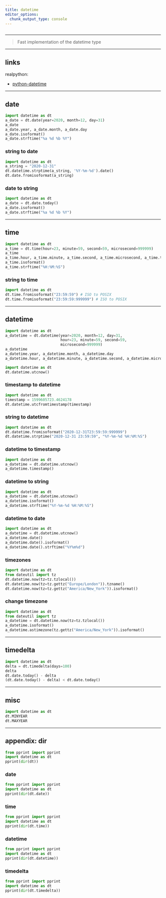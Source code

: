 ```yaml
---
title: datetime
editor_options: 
  chunk_output_type: console
---
```


```r
```

*********************************************************************

> Fast implementation of the datetime type

<!-- ********************************************************************* -->

<!-- ## faqs -->

<!-- date: -->

<!-- * [string to date](#string-to-date)   -->
<!-- * [date to string](#date-to-string)   -->

<!-- datetime: -->

<!-- * [timestamp to datetime](#timestamp-to-datetime)   -->
<!-- * [string to datetime](#string-to-datetime)   -->
<!-- * [datetime to timestamp](#datetime-to-timestamp)   -->
<!-- * [datetime to string](#datetime-to-string)   -->
<!-- * [datetime to date](#datetime-to-date)   -->
<!-- * [change timezone](#change-timezone)   -->

*********************************************************************

## links

realpython:

* [python-datetime](https://realpython.com/python-datetime)  

*********************************************************************

## date

```python
import datetime as dt
a_date = dt.date(year=2020, month=12, day=31)
a_date
a_date.year, a_date.month, a_date.day
a_date.isoformat()
a_date.strftime("%a %d %b %Y")
```

### string to date {#string-to-date}

```python
import datetime as dt
a_string = "2020-12-31"
dt.datetime.strptime(a_string, '%Y-%m-%d').date()
dt.date.fromisoformat(a_string)
```

### date to string {#date-to-string}

```python
import datetime as dt
a_date = dt.date.today()
a_date.isoformat()
a_date.strftime("%a %d %b %Y")
```

*********************************************************************

## time

```python
import datetime as dt
a_time = dt.time(hour=23, minute=59, second=59, microsecond=999999)
a_time
a_time.hour, a_time.minute, a_time.second, a_time.microsecond, a_time.tzinfo
a_time.isoformat()
a_time.strftime("%H:%M:%S")
```

### string to time

```python
import datetime as dt
dt.time.fromisoformat("23:59:59") # ISO to POSIX
dt.time.fromisoformat("23:59:59:999999") # ISO to POSIX
```

*********************************************************************

## datetime

```python
import datetime as dt
a_datetime = dt.datetime(year=2020, month=12, day=31, 
                         hour=23, minute=59, second=59, 
                         microsecond=999999)
a_datetime
a_datetime.year, a_datetime.month, a_datetime.day
a_datetime.hour, a_datetime.minute, a_datetime.second, a_datetime.microsecond
```

```python
import datetime as dt
dt.datetime.utcnow()
```

### timestamp to datetime {#timestamp-to-datetime}

```python
import datetime as dt
timestamp = 1599605723.4624178
dt.datetime.utcfromtimestamp(timestamp)
```

### string to datetime {#string-to-datetime}

```python
import datetime as dt
dt.datetime.fromisoformat("2020-12-31T23:59:59:999999")
dt.datetime.strptime("2020-12-31 23:59:59", "%Y-%m-%d %H:%M:%S")
```

### datetime to timestamp {#datetime-to-timestamp}

```python
import datetime as dt
a_datetime = dt.datetime.utcnow()
a_datetime.timestamp()
```

### datetime to string {#datetime-to-string}

```python
import datetime as dt
a_datetime = dt.datetime.utcnow()
a_datetime.isoformat()
a_datetime.strftime("%Y-%m-%d %H:%M:%S")
```

### datetime to date {#datetime-to-date}

```python
import datetime as dt
a_datetime = dt.datetime.utcnow()
a_datetime.date()
a_datetime.date().isoformat()
a_datetime.date().strftime("%Y%m%d")
```

### timezones

```python
import datetime as dt
from dateutil import tz
dt.datetime.now(tz=tz.tzlocal())
dt.datetime.now(tz=tz.gettz("Europe/London")).tzname()
dt.datetime.now(tz=tz.gettz("America/New_York")).isoformat()
```

### change timezone {#change-timezone}

```python
import datetime as dt
from dateutil import tz
a_datetime = dt.datetime.now(tz=tz.tzlocal())
a_datetime.isoformat()
a_datetime.astimezone(tz.gettz("America/New_York")).isoformat()
```

*********************************************************************

## timedelta

```python
import datetime as dt
delta = dt.timedelta(days=100)
delta
dt.date.today() - delta
(dt.date.today() - delta) < dt.date.today()
```

*********************************************************************

## misc

```python
import datetime as dt
dt.MINYEAR
dt.MAXYEAR
```

*********************************************************************

## appendix: dir

```python
from pprint import pprint
import datetime as dt
pprint(dir(dt))
```

### date

```python
from pprint import pprint
import datetime as dt
pprint(dir(dt.date))
```

### time

```python
from pprint import pprint
import datetime as dt
pprint(dir(dt.time))
```

### datetime

```python
from pprint import pprint
import datetime as dt
pprint(dir(dt.datetime))
```

### timedelta

```python
from pprint import pprint
import datetime as dt
pprint(dir(dt.timedelta))
```
